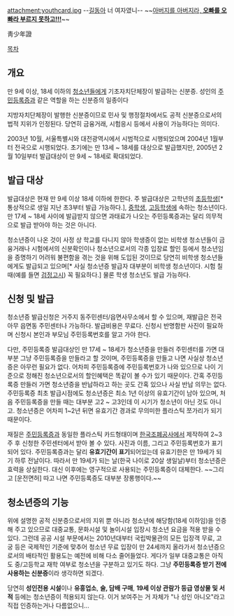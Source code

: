 attachment:youthcard.jpg
--[[홍길동|길동]]아 너 여자였니-- ~~[[호부호형|아버지를 아버지라, '''오빠를 오빠라 부르지 못하고!!!''']]~~

靑少年證 

[[목차]]
== 개요 ==
만 9세 이상, 18세 이하의 [[청소년]]들에게 기초자치단체장이 발급하는 신분증. 성인의 [[주민등록증]]과 같은 역할을 하는 신분증의 일종이다

지방자치단체장이 발행한 신분증이므로 민사 및 행정절차에서도 공적 신분증으로서의 법적 지위가 인정된다. 당연히 금융거래, 시험응시 등에서 사용이 가능하다는 의미다.

2003년 10월, 서울특별시와 대전광역시에서 시범적으로 시행되었으며 2004년 1월부터 전국으로 시행되었다. 초기에는 만 13세 ~ 18세를 대상으로 발급했지만, 2005년 2월 10일부터 발급대상이 만 9세 ~ 18세로 확대되었다.

== 발급 대상 ==
발급대상은 현재 만 9세 이상 18세 이하에 한한다. 주 발급대상은 고학년의 [[초등학생]][* 통상적으로 생일 지난 초3부터 발급 가능하다.], [[중학생]], [[고등학생]]에 속하는 청소년이다. 만 17세 ~ 18세 사이에 발급받지 않으면 과태료가 나오는 주민등록증과는 달리 의무적으로 발급 받아야 하는 것은 아니다.

청소년증이 나온 것이 사정 상 학교를 다니지 않아 학생증이 없는 비학생 청소년들이 금융거래나 시험에서의 신분확인이나 청소년으로서의 각종 입장료 할인 등에서 청소년임을 증명하기 어려워 불편함을 겪는 것을 위해 도입된 것이므로 당연히 비학생 청소년들에게도 발급되고 있으며[* 사실 청소년증 발급자 대부분이 비학생 청소년이다. 시험 칠 때(예를 들면 [[검정고시]]) 꼭 필요하다.] 물론 학생 청소년도 발급 가능하다.

== 신청 및 발급 ==
청소년증 발급신청은 거주지 동주민센터/읍면사무소에서 할 수 있으며, 재발급은 전국 아무 읍면동 주민센터나 가능하다. 발급비용은 무료다. 신청시 반명함판 사진이 필요하며 신청시 본인과 부모님 주민등록번호를 알고 가야 한다.

다만, 주민등록증 발급대상인 만 17세 ~ 18세가 청소년증을 만들러 주민센터를 가면 대부분 그냥 주민등록증을 만들라고 할 것이며, 주민등록증을 만들고 나면 사실상 청소년증은 아무런 필요가 없다. 어차피 주민등록증에 주민등록번호가 나와 있으므로 나이 기준으로 정해진 청소년으로서의 할인혜택은 똑같이 볼 수가 있기 때문이다. 간혹 주민등록증 만들러 가면 청소년증을 반납하라고 하는 곳도 간혹 있으나 사실 반납 의무는 없다. 주민등록증 최초 발급시점에도 청소년증은 최소 1년 이상의 유효기간이 남아 있으며, 처음 주민등록증을 만들 때는 대부분 고2 ~ 고3인데 이 시기가 청소년이 아닌 것도 아니고. 청소년증은 어차피 1~2년 뒤면 유효기간 경과로 무의미한 플라스틱 쪼가리가 되기 때문이다.

재질은 [[주민등록증]]과 동일한 플라스틱 카드형태이며 [[한국조폐공사]]에서 제작하여 2~3주 후 신청한 주민센터에서 받아 볼 수 있다. 사진과 이름, 그리고 주민등록번호가 표기되어 있다. 주민등록증과는 달리 '''유효기간이 표기'''되어있는데 유효기한은 만 19세가 되기 하루 전날이다. 따라서 만 19세가 되는 날(한국 나이로 20살 생일날)부터 청소년증은 효력을 상실한다. 대신 이후에는 영구적으로 사용되는 주민등록증이 대체한다. ~~그리고 [운전면허] 따고 나면 주민등록증도 대부분 장롱행이다.~~

== 청소년증의 기능 ==
위에 설명한 공적 신분증으로서의 지위 뿐 아니라 청소년에 해당함(18세 이하임)을 인증해 주고 있으므로 대중교통, 문화시설 및 놀이시설 입장시 청소년 요금을 적용 받을 수 있다. 그런데 공공 시설 부문에서는 2010년대부터 국립박물관의 모든 입장객 무료, 고궁 등은 국제적인 기준에 맞추어 청소년 무료 입장이 만 24세까지 올라가서 청소년증으로서의 배타적인 활용도는 예전에 비해 다소 줄어들었다. 게다가 일부 대중교통은 아직도 중/고등학교 재학 여부로 청소년을 구분하고 있기도 하다. 그냥 '''주민등록증 받기 전에 사용하는 신분증'''이라 생각하면 되겠다.

당연히 '''성인전용 시설'''이나 '''유흥업소''', '''술, 담배 구매''', '''19세 이상 관람가 등급 영상물 및 서적''' 등에는 청소년증이 적용되지 않는다. 이거 보여주는 거 자체가 "나 성인 아니오"라고 직접 인증하는거나 다름없으니...
